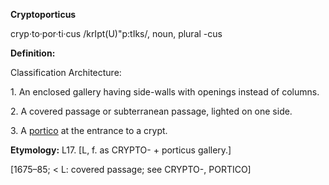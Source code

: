 {{rndc}}
{{rfc}} 
'''Cryptoporticus'''

cryp·to·por·ti·cus /krIpt<schwa>(U)"p<revc>:tIk<schwa>s/, noun, plural -cus

'''Definition:'''

Classification Architecture:

1. An enclosed gallery having side-walls with openings instead of columns. 

2. A covered passage or subterranean passage, lighted on one side.

3. A [[portico]] at the entrance to a crypt.

'''Etymology:'''
L17. [L, f. as CRYPTO- + porticus gallery.]

[1675–85; < L: covered passage; see CRYPTO-, PORTICO]